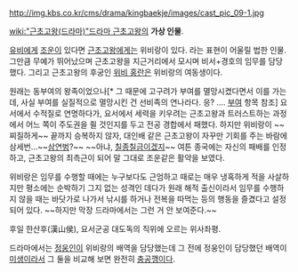 http://img.kbs.co.kr/cms/drama/kingbaekje/images/cast_pic_09-1.jpg

[[wiki:"근초고왕(드라마)"드라마 근초고왕]]의 '''가상 인물'''. 

[[유비]]에게 [[조운]]이 있다면 [[근초고왕]]에게는 위비랑이 있다. 라는 표현이 어울릴 법한 인물. 그만큼 무예가 뛰어났으며 근초고왕을 지근거리에서 모시며 비서+경호의 임무를 담당했다. 그리고 근초고왕의 후궁인 [[위비 홍란]]은 위비랑의 여동생이다.

원래는 동부여의 왕족이었으나[* 그 때문에 고구려가 부여를 멸망시켰다면서 이를 가는데, 사실 부여를 실질적으로 멸망시킨 건 선비족의 연나라다. 응? .... [[부여]] 항목 참조] 요서에서 수적질로 연명하다가, 요서에서 세력을 키우려는 근초고왕과 트러스트하는 과정에서 어느 쪽이 주도권을 쥘 것인지를 두고 전공 경합에서 패했다. 하지만 위비랑이 ~~찌질하게~~ 끝까지 승복하지 않자, 대인배 같은 근초고왕이 자꾸만 기회를 주는 바람에 삼세번...~~[[삼연벙]]?~~ ~~아냐, [[칠종칠금]]이겠지~~  여튼 종국에는 자신의 패배를 인정하고, 근초고왕의 최측근이 되어 말 그대로 조운같은 활약을 보였다.

위비랑은 임무를 수행할 때에는 누구보다도 근엄하고 때로는 매우 냉혹하게 적을 사살하지만 평소에는 순박하기 그지 없는 성격인 데다가 원래 해적 출신이라서 임무를 수행하지 않을 때는 바닷가로 나가서 낚시를 하거나 전복을 따먹는 등의 행동을 즐겼다고 설정되어 있다. ~~하지만 막장 드라마에서는 그런 거 안 보여준다.~~

후일 한산후(漢山侯), 요서군공 대도독의 직위에 오르는 위사좌평.

드라마에서는 [[정웅인]]이 위비랑의 배역을 담당했는데 그 전에 정웅인이 담당했던 배역이 [[미생]]이라서 그 둘을 비교해 보면 완전히 [[충공깽]]이다.
